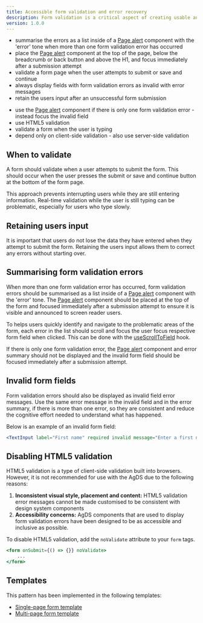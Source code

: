 ```yaml
---
title: Accessible form validation and error recovery
description: Form validation is a critical aspect of creating usable and accessible applications. By providing effective error feedback and guidance, you can help users submit accurate information while minimising frustrations.
version: 1.0.0
---
```


<DoHeading />

- summarise the errors as a list inside of a [Page alert](/components/page-alert) component with the 'error' tone when more than one form validation error has occurred
- place the [Page alert](/components/page-alert) component at the top of the page, below the breadcrumb or back button and above the H1, and focus immediately after a submission attempt
- validate a form page when the user attempts to submit or save and continue
- always display fields with form validation errors as invalid with error messages
- retain the users input after an unsuccessful form submission

<DontHeading />

- use the [Page alert](/components/page-alert) component if there is only one form validation error - instead focus the invalid field
- use HTML5 validation
- validate a form when the user is typing
- depend only on client-side validation - also use server-side validation

## When to validate

A form should validate when a user attempts to submit the form. This should occur when the user presses the submit or save and continue button at the bottom of the form page.

This approach prevents interrupting users while they are still entering information. Real-time validation while the user is still typing can be problematic, especially for users who type slowly.

## Retaining users input

It is important that users do not lose the data they have entered when they attempt to submit the form. Retaining the users input allows them to correct any errors without starting over.

## Summarising form validation errors

When more than one form validation error has occurred, form validation errors should be summarised as a list inside of a [Page alert](/components/page-alert) component with the 'error' tone. The [Page alert](/components/page-alert) component should be placed at the top of the form and focused immediately after a submission attempt to ensure it is visible and announced to screen reader users.

To helps users quickly identify and navigate to the problematic areas of the form, each error in the list should scroll and focus the user focus respective form field when clicked. This can be done with the [useScrollToField](/components/field#usescrolltofield) hook.

If there is only one form validation error, the [Page alert](/components/page-alert) component and error summary should not be displayed and the invalid form field should be focused immediately after a submission attempt.

## Invalid form fields

Form validation errors should also be displayed as invalid field error messages. Use the same error message in the invalid field and in the error summary, if there is more than one error, so they are consistent and reduce the cognitive effort needed to understand what has happened.

Below is an example of an invalid form field:

```jsx live
<TextInput label="First name" required invalid message="Enter a first name" />
```

## Disabling HTML5 validation

HTML5 validation is a type of client-side validation built into browsers. However, it is not recommended for use with the AgDS due to the following reasons:

1. **Inconsistent visual style, placement and content:** HTML5 validation error messages cannot be made customised to be consistent with design system components
2. **Accessibility concerns:** AgDS components that are used to display form validation errors have been designed to be as accessible and inclusive as possible.

To disable HTML5 validation, add the `noValidate` attribute to your `form` tags.

```jsx
<form onSubmit={() => {}} noValidate>
	...
</form>
```

## Templates

This pattern has been implemented in the following templates:

- [Single-page form template](/templates/single-page-form)
- [Multi-page form template](/templates/multi-page-form)
